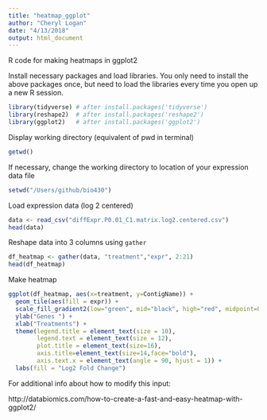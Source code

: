 ```yaml
---
title: "heatmap_ggplot"
author: "Cheryl Logan"
date: "4/13/2018"
output: html_document
---
```

R code for making heatmaps in ggplot2

Install necessary packages and load libraries. You only need to install the above packages once, but need to load the libraries every time you open up a new R session.

```r
library(tidyverse) # after install.packages('tidyverse')
library(reshape2)  # after install.packages('reshape2')
library(ggplot2)   # after install.packages('ggplot2')
```

Display working directory (equivalent of pwd in terminal)

```r
getwd()
```

If necessary, change the working directory to location of your expression data file
```r
setwd("/Users/github/bio430")
```

Load expression data (log 2 centered)
```r
data <- read_csv("diffExpr.P0.01_C1.matrix.log2.centered.csv")
head(data)
```

Reshape data into 3 columns using `gather`

```r
df_heatmap <- gather(data, "treatment","expr", 2:21)
head(df_heatmap)
```
Make heatmap

```r
ggplot(df_heatmap, aes(x=treatment, y=ContigName)) +
  geom_tile(aes(fill = expr)) +
  scale_fill_gradient2(low="green", mid="black", high="red", midpoint=0, limits=c(-2,2)) +
  ylab("Genes ") +
  xlab("Treatments") +
  theme(legend.title = element_text(size = 10),
        legend.text = element_text(size = 12),
        plot.title = element_text(size=16),
        axis.title=element_text(size=14,face="bold"),
        axis.text.x = element_text(angle = 90, hjust = 1)) +
  labs(fill = "Log2 Fold Change")
```

For additional info about how to modify this input:

http://databiomics.com/how-to-create-a-fast-and-easy-heatmap-with-ggplot2/